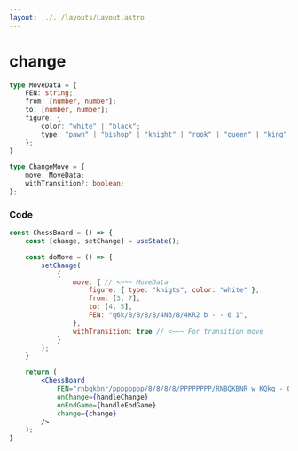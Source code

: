 ```yaml
---
layout: ../../layouts/Layout.astro
---
```


# change

```ts
type MoveData = {
    FEN: string;
    from: [number, number];
    to: [number, number];
    figure: { 
        color: "white" | "black";
        type: "pawn" | "bishop" | "knight" | "rook" | "queen" | "king";
    };
}

type ChangeMove = {
    move: MoveData;
    withTransition?: boolean;
};
```

### Code
```jsx
const ChessBoard = () => {
    const [change, setChange] = useState();

    const doMove = () => {
        setChange(
            {
                move: { // <~~~ MoveData
                    figure: { type: "knigts", color: "white" },
                    from: [3, 7],
                    to: [4, 5],
                    FEN: "q6k/8/8/8/8/4N3/8/4KR2 b - - 0 1",
                },
                withTransition: true // <~~~ For transition move
            }
        );
    }

    return (
        <ChessBoard 
			FEN="rnbqkbnr/pppppppp/8/8/8/8/PPPPPPPP/RNBQKBNR w KQkq - 0 1"
			onChange={handleChange}
			onEndGame={handleEndGame}
            change={change}
		/>
    );
}
```
